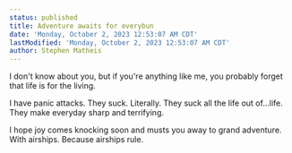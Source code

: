 ```yaml
---
status: published
title: Adventure awaits for everybun
date: 'Monday, October 2, 2023 12:53:07 AM CDT'
lastModified: 'Monday, October 2, 2023 12:53:07 AM CDT'
author: Stephen Matheis
---
```


I don't know about you, but if you're anything like me, you probably forget that life is for the living.

I have panic attacks. They suck. Literally. They suck all the life out of...life. They make everyday sharp and terrifying.

I hope joy comes knocking soon and musts you away to grand adventure. With airships. Because airships rule.
